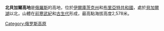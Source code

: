 '''北貝加爾高地'''是[[俄羅斯|俄羅斯]]的高地，位於[[伊爾庫茨克州|伊爾庫茨克州]]和[[布里亞特共和國|布里亞特共和國]]，處於[[貝加爾湖|貝加爾湖]]以北，山體在[[前寒武紀|前寒武紀]]和[[古生代|古生代]]形成，最高點海拔高度2,578米。

{{Russia-geo-stub}}

[[Category:俄罗斯高原|Category:俄罗斯高原]]